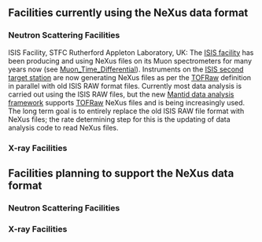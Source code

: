 ==Facilities currently using the NeXus data format==

===Neutron Scattering Facilities===

;ISIS Facility, STFC Rutherford Appleton Laboratory, UK: The [http://www.isis.rl.ac.uk/ ISIS facility] has been producing and using NeXus files on its Muon spectrometers for many years now (see [[Muon_Time_Differential]]). Instruments on the [http://ts-2.isis.rl.ac.uk/ ISIS second target station] are now generating NeXus files as per the [[TOFRaw]] definition in parallel with old ISIS RAW format files. Currently most data analysis is carried out using the ISIS RAW files, but the new [http://www.mantidproject.org/ Mantid data analysis framework] supports [[TOFRaw]] NeXus files and is being increasingly used. The long term goal is to entirely replace the old ISIS RAW file format with NeXus files; the rate determining step for this is the updating of data analysis code to read NeXus files.

===X-ray Facilities===

==Facilities planning to support the NeXus data format==

===Neutron Scattering Facilities===

===X-ray Facilities===